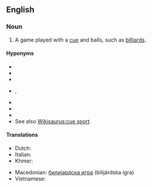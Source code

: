 ==English==
{{wikipedia}}

===Noun===
{{en-noun}}

# {{lb|en|sports}} A game played with a [[cue]] and balls, such as [[billiards]].

====Hyponyms====
* {{l|en|billiards}}
* {{l|en|carom billiards}}
* {{l|en|English billiards}}
* {{l|en|kelly pool}}, {{l|en|Kelly pool}}
* {{l|en|pocket billiards}}
* {{l|en|pool}}
* {{l|en|snooker}}
* See also [[Wikisaurus:cue sport]]

====Translations====
{{trans-top|game played with cue and balls}}
* Dutch: {{t|nl|biljartspel|n}}
* Italian: {{t+|it|stecca|f}}
* Khmer: {{t-needed|km}}
{{trans-mid}}
* Macedonian: [[билијардска игра]] (bilijárdska ígra) {{g|f}}
* Vietnamese: {{t-needed|vi}}
{{trans-bottom}}
